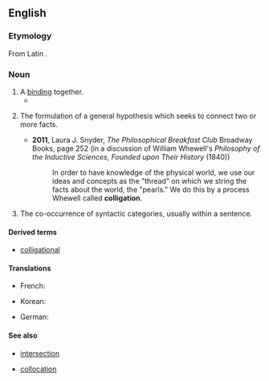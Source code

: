 ==English==

===Etymology===
From Latin {{m|la|colligatio}}.

===Noun===
{{en-noun|~}}

# A [[bind]]ing together.
#* {{quote-book|lang=en|year=1646/50|passage=These therefore the midwife cutteth off, contriving them into a knot close unto the body of the Infant; from whence ensueth that tortuosity or complicated nodosity we usually call the Navell; occasioned by the '''colligation''' of the vessels before mentioned.|author=Sir Thomas Browne|title=Pseudodoxia Epidemica}}
# {{lb|en|logic}} The formulation of a general hypothesis which seeks to connect two or more facts.
#* '''2011''', Laura J. Snyder, ''The Philosophical Breakfast Club'' Broadway Books, page 252 (in a discussion of William Whewell's ''Philosophy of the Inductive Sciences, Founded upon Their History'' (1840))
#*: In order to have knowledge of the physical world, we use our ideas and concepts as the "thread" on which we string the facts about the world, the "pearls." We do this by a process Whewell called '''colligation'''.
#: {{rfquotek|John Stuart Mill}}
# {{lb|en|linguistics}} The co-occurrence of syntactic categories, usually within a sentence.

====Derived terms====
* [[colligational]]

====Translations====
{{trans-top|formulation of a general hypothesis}}
* French: {{t+|fr|colligation|f}}
{{trans-mid}}
* Korean: {{t+|ko|종합}}
{{trans-bottom}}

{{trans-top|co-occurrence of syntactic categories}}
* German: {{t|de|Kolligation|m}}
{{trans-mid}}
{{trans-bottom}}

====See also====
* {{sense|logic}} [[intersection]]
* {{sense|linguistics}} [[collocation]]